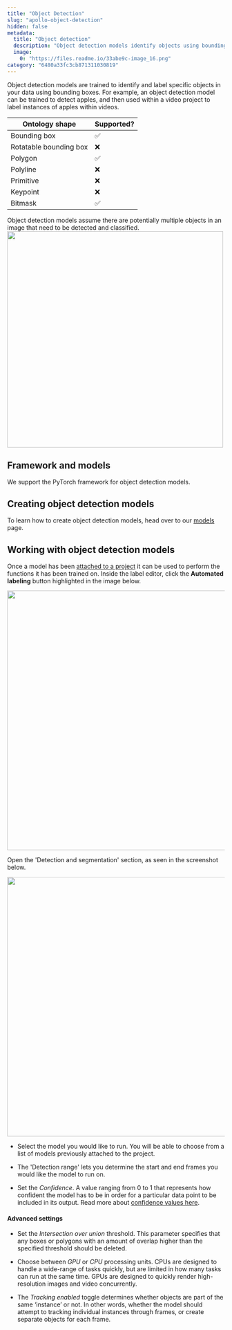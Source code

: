 ```yaml
---
title: "Object Detection"
slug: "apollo-object-detection"
hidden: false
metadata: 
  title: "Object detection"
  description: "Object detection models identify objects using bounding boxes. Attach them to your project with Encord, set confidence levels, and choose GPUs or CPUs for processing."
  image: 
    0: "https://files.readme.io/33abe9c-image_16.png"
category: "6480a33fc3cb871311030819"
---
```

Object detection models are trained to identify and label specific objects in your data using bounding boxes. For example, an object detection model can be trained to detect apples, and then used within a video project to label instances of apples within videos. 

| **Ontology shape**     | **Supported?** |
|------------------------|-------------------|
| Bounding box           | ✅                 | 
| Rotatable bounding box | ❌                 | 
| Polygon                | ✅                 |
| Polyline               | ❌                 | 
| Primitive              | ❌                 |
| Keypoint               | ❌                 | 
| Bitmask                | ✅                 | 

<Note>
Object detection models assume there are potentially multiple objects in an image that need to be detected and classified.
</Note>

<img src="https://storage.googleapis.com/docs-media.encord.com/static/img/Apollo/create-object-detection.png" width="500" />

## Framework and models

We support the PyTorch framework for object detection models.

## Creating object detection models

To learn how to create object detection models, head over to our [models](/platform-documentation/Annotate/models#creating-models) page.


## Working with object detection models

Once a model has been [attached to a project](/platform-documentation/Annotate/models#attaching-models-to-projects) it can be used to perform the functions it has been trained on. Inside the label editor, click the **Automated labeling** button highlighted in the image below. 

<div class="flex justify-center">
    <img src="https://storage.googleapis.com/docs-media.encord.com/static/img/Apollo/automated-labeling.png" width="600" />
</div>

Open the 'Detection and segmentation' section, as seen in the screenshot below.

<div class="flex justify-center">
    <img src="https://storage.googleapis.com/docs-media.encord.com/static/img/Apollo/run-model.png" width="600" />
</div>

- Select the model you would like to run. You will be able to choose from a list of models previously attached to the project. 

- The 'Detection range' lets you determine the start and end frames you would like the model to run on. 

- Set the _Confidence_. A value ranging from 0 to 1 that represents how confident the model has to be in order for a particular data point to be included in its output. Read more about [confidence values here](/platform-documentation/Annotate/annotate-label-editor#confidence-score).

#### Advanced settings

- Set the _Intersection over union_ threshold. This parameter specifies that any boxes or polygons with an amount of overlap higher than the specified threshold should be deleted.

- Choose between _GPU_ or _CPU_ processing units. CPUs are designed to handle a wide-range of tasks quickly, but are limited in how many tasks can run at the same time. GPUs are designed to quickly render high-resolution images and video concurrently.

- The _Tracking enabled_ toggle determines whether objects are part of the same ‘instance’ or not. In other words, whether the model should attempt to tracking individual instances through frames, or create separate objects for each frame.